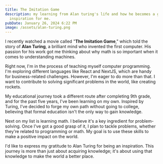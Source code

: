 ```yaml
---
title: The Imitation Game
description: my learning from Alan turing's life and how he becomes a great
  inspiration for me.
pubDate: January 26, 2024 6:22 PM
image: /assets/alan-turing.png
---
```



I recently watched a movie called "**The Imitation Game**," which told the story of **Alan Turing**, a brilliant mind who invented the first computer. His passion for his work got me thinking about why math is so important when it comes to understanding machines.



Right now, I'm in the process of teaching myself computer programming. I'm exploring different languages like React and NextJS, which are handy for business-related challenges. However, I'm eager to do more than that. I want to contribute to solving significant problems in the world, like creating rockets.



My educational journey took a different route after completing 9th grade, and for the past five years, I've been learning on my own. Inspired by Turing, I've decided to forge my own path without going to college, believing that formal education isn't the only way to gain knowledge.



Next on my list is learning math. I believe it's a key ingredient for problem-solving. Once I've got a good grasp of it, I plan to tackle problems, whether they're related to programming or math. My goal is to use these skills to make a positive impact on the world.



I'd like to express my gratitude to Alan Turing for being an inspiration. This journey is more than just about acquiring knowledge; it's about using that knowledge to make the world a better place.